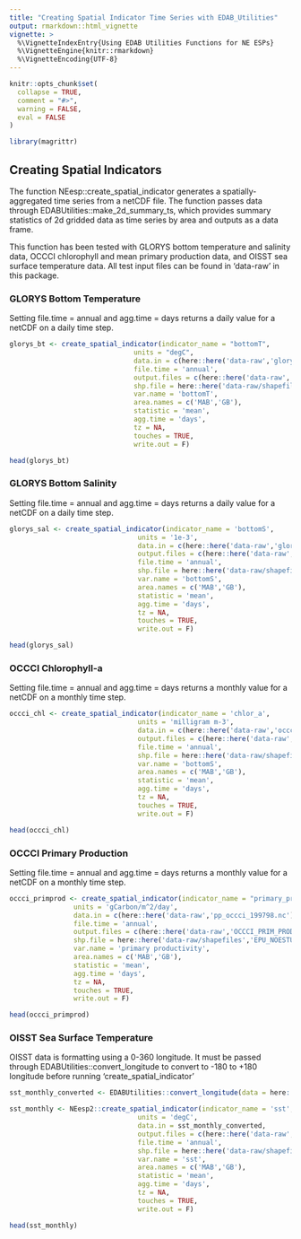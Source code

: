 ```yaml
---
title: "Creating Spatial Indicator Time Series with EDAB_Utilities"
output: rmarkdown::html_vignette
vignette: >
  %\VignetteIndexEntry{Using EDAB Utilities Functions for NE ESPs}
  %\VignetteEngine{knitr::rmarkdown}
  %\VignetteEncoding{UTF-8}
---
```


```r
knitr::opts_chunk$set(
  collapse = TRUE,
  comment = "#>",
  warning = FALSE,
  eval = FALSE
)

library(magrittr)
```

## Creating Spatial Indicators 

The function NEesp::create_spatial_indicator generates a spatially-aggregated time series from a netCDF file. The function passes data through EDABUtilities::make_2d_summary_ts, which provides summary statistics of 2d gridded data as time series by area and outputs as a data frame. 

This function has been tested with GLORYS bottom temperature and salinity data, OCCCI chlorophyll and mean primary production data, and OISST sea surface temperature data. All test input files can be found in 'data-raw' in this package. 

### GLORYS Bottom Temperature

Setting file.time = annual and agg.time = days returns a daily value for a netCDF on a daily time step. 
```r
glorys_bt <- create_spatial_indicator(indicator_name = "bottomT", 
                               units = "degC",
                               data.in = c(here::here('data-raw','glorys_bottomT.nc')),
                               file.time = 'annual',
                               output.files = c(here::here('data-raw','GLORYS_monthly_bottomT.nc')),
                               shp.file = here::here('data-raw/shapefiles','EPU_NOESTUARIES.shp'),
                               var.name = 'bottomT',
                               area.names = c('MAB','GB'),
                               statistic = 'mean',
                               agg.time = 'days',
                               tz = NA,
                               touches = TRUE,
                               write.out = F)

head(glorys_bt)
```

### GLORYS Bottom Salinity

Setting file.time = annual and agg.time = days returns a daily value for a netCDF on a daily time step.
```r
glorys_sal <- create_spatial_indicator(indicator_name = 'bottomS',
                                units = '1e-3',
                                data.in = c(here::here('data-raw','glorys_bottomS.nc')),
                                output.files = c(here::here('data-raw','GLORYS_daily_bottomS.nc')),
                                file.time = 'annual',
                                shp.file = here::here('data-raw/shapefiles','EPU_NOESTUARIES.shp'),
                                var.name = 'bottomS',
                                area.names = c('MAB','GB'),
                                statistic = 'mean',
                                agg.time = 'days',
                                tz = NA,
                                touches = TRUE,
                                write.out = F)

head(glorys_sal)
```

### OCCCI Chlorophyll-a

Setting file.time = annual and agg.time = days returns a monthly value for a netCDF on a monthly time step. 
```r
occci_chl <- create_spatial_indicator(indicator_name = 'chlor_a',
                                units = 'milligram m-3',
                                data.in = c(here::here('data-raw','occci_test2.nc')),
                                output.files = c(here::here('data-raw','occci_chl.nc')),
                                file.time = 'annual',
                                shp.file = here::here('data-raw/shapefiles','EPU_NOESTUARIES.shp'),
                                var.name = 'bottomS',
                                area.names = c('MAB','GB'),
                                statistic = 'mean',
                                agg.time = 'days',
                                tz = NA,
                                touches = TRUE,
                                write.out = F)

head(occci_chl)
```

### OCCCI Primary Production

Setting file.time = annual and agg.time = days returns a monthly value for a netCDF on a monthly time step.
```r
occci_primprod <- create_spatial_indicator(indicator_name = "primary_production_mean",
                units = 'gCarbon/m^2/day',
                data.in = c(here::here('data-raw','pp_occci_199798.nc')),
                file.time = 'annual',
                output.files = c(here::here('data-raw','OCCCI_PRIM_PROD.nc')),
                shp.file = here::here('data-raw/shapefiles','EPU_NOESTUARIES.shp'),
                var.name = 'primary productivity',
                area.names = c('MAB','GB'),
                statistic = 'mean',
                agg.time = 'days',
                tz = NA,
                touches = TRUE,
                write.out = F)

head(occci_primprod)
```

### OISST Sea Surface Temperature

OISST data is formatting using a 0-360 longitude. It must be passed through EDABUtilities::convert_longitude to convert to -180 to +180 longitude before running 'create_spatial_indicator'
```r
sst_monthly_converted <- EDABUtilities::convert_longitude(data = here::here('data-raw/sst_monthly.nc'))

sst_monthly <- NEesp2::create_spatial_indicator(indicator_name = 'sst',
                                units = 'degC',
                                data.in = sst_monthly_converted,
                                output.files = c(here::here('data-raw','sst_monthly_test.nc')),
                                file.time = 'annual',
                                shp.file = here::here('data-raw/shapefiles','EPU_NOESTUARIES.shp'),
                                var.name = 'sst',
                                area.names = c('MAB','GB'),
                                statistic = 'mean',
                                agg.time = 'days',
                                tz = NA,
                                touches = TRUE,
                                write.out = F)

head(sst_monthly)
```

